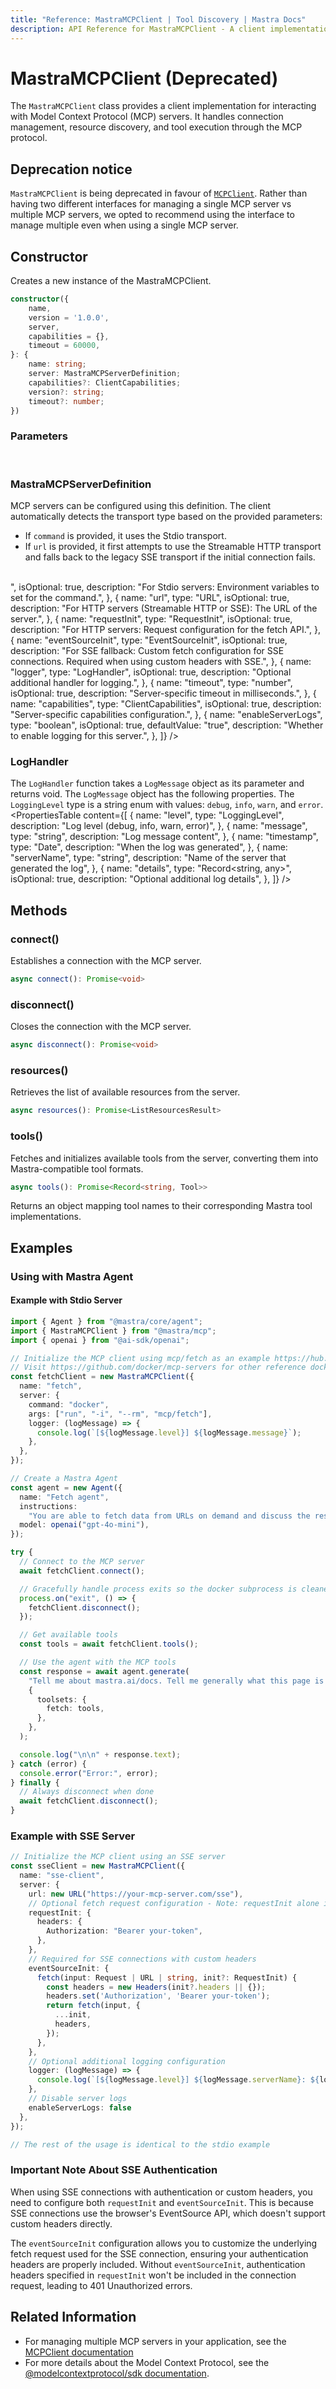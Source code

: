 ```yaml
---
title: "Reference: MastraMCPClient | Tool Discovery | Mastra Docs"
description: API Reference for MastraMCPClient - A client implementation for the Model Context Protocol.
---
```


# MastraMCPClient (Deprecated)

The `MastraMCPClient` class provides a client implementation for interacting with Model Context Protocol (MCP) servers. It handles connection management, resource discovery, and tool execution through the MCP protocol.

## Deprecation notice

`MastraMCPClient` is being deprecated in favour of [`MCPClient`](./mcp-client). Rather than having two different interfaces for managing a single MCP server vs multiple MCP servers, we opted to recommend using the interface to manage multiple even when using a single MCP server.

## Constructor

Creates a new instance of the MastraMCPClient.

```typescript
constructor({
    name,
    version = '1.0.0',
    server,
    capabilities = {},
    timeout = 60000,
}: {
    name: string;
    server: MastraMCPServerDefinition;
    capabilities?: ClientCapabilities;
    version?: string;
    timeout?: number;
})
```

### Parameters

<br />
<PropertiesTable
  content={[
    {
      name: "name",
      type: "string",
      description: "The name identifier for this client instance.",
    },
    {
      name: "version",
      type: "string",
      isOptional: true,
      defaultValue: "1.0.0",
      description: "The version of the client.",
    },
    {
      name: "server",
      type: "MastraMCPServerDefinition",
      description:
        "Configuration parameters for either a stdio server connection or an SSE server connection. Can include log handler and server logs configuration.",
    },
    {
      name: "capabilities",
      type: "ClientCapabilities",
      isOptional: true,
      defaultValue: "{}",
      description: "Optional capabilities configuration for the client.",
    },
    {
      name: "timeout",
      type: "number",
      isOptional: true,
      defaultValue: 60000,
      description: "The timeout duration, in milliseconds, for client tool calls.",
    },
  ]}
/>

### MastraMCPServerDefinition

MCP servers can be configured using this definition. The client automatically detects the transport type based on the provided parameters:

-   If `command` is provided, it uses the Stdio transport.
-   If `url` is provided, it first attempts to use the Streamable HTTP transport and falls back to the legacy SSE transport if the initial connection fails.

<br />
<PropertiesTable
  content={[
    {
      name: "command",
      type: "string",
      isOptional: true,
      description: "For Stdio servers: The command to execute.",
    },
    {
      name: "args",
      type: "string[]",
      isOptional: true,
      description: "For Stdio servers: Arguments to pass to the command.",
    },
    {
      name: "env",
      type: "Record<string, string>",
      isOptional: true,
      description: "For Stdio servers: Environment variables to set for the command.",
    },
    {
      name: "url",
      type: "URL",
      isOptional: true,
      description: "For HTTP servers (Streamable HTTP or SSE): The URL of the server.",
    },
    {
      name: "requestInit",
      type: "RequestInit",
      isOptional: true,
      description: "For HTTP servers: Request configuration for the fetch API.",
    },
    {
      name: "eventSourceInit",
      type: "EventSourceInit",
      isOptional: true,
      description: "For SSE fallback: Custom fetch configuration for SSE connections. Required when using custom headers with SSE.",
    },
    {
      name: "logger",
      type: "LogHandler",
      isOptional: true,
      description: "Optional additional handler for logging.",
    },
    {
      name: "timeout",
      type: "number",
      isOptional: true,
      description: "Server-specific timeout in milliseconds.",
    },
    {
      name: "capabilities",
      type: "ClientCapabilities",
      isOptional: true,
      description: "Server-specific capabilities configuration.",
    },
    {
      name: "enableServerLogs",
      type: "boolean",
      isOptional: true,
      defaultValue: "true",
      description: "Whether to enable logging for this server.",
    },
  ]}
/>

### LogHandler

The `LogHandler` function takes a `LogMessage` object as its parameter and returns void. The `LogMessage` object has the following properties. The `LoggingLevel` type is a string enum with values: `debug`, `info`, `warn`, and `error`.
<br />
<PropertiesTable
  content={[
    {
      name: "level",
      type: "LoggingLevel",
      description: "Log level (debug, info, warn, error)",
    },
    {
      name: "message",
      type: "string",
      description: "Log message content",
    },
    {
      name: "timestamp",
      type: "Date",
      description: "When the log was generated",
    },
    {
      name: "serverName",
      type: "string",
      description: "Name of the server that generated the log",
    },
    {
      name: "details",
      type: "Record<string, any>",
      isOptional: true,
      description: "Optional additional log details",
    },
  ]}
/>

## Methods

### connect()

Establishes a connection with the MCP server.

```typescript
async connect(): Promise<void>
```

### disconnect()

Closes the connection with the MCP server.

```typescript
async disconnect(): Promise<void>
```

### resources()

Retrieves the list of available resources from the server.

```typescript
async resources(): Promise<ListResourcesResult>
```

### tools()

Fetches and initializes available tools from the server, converting them into Mastra-compatible tool formats.

```typescript
async tools(): Promise<Record<string, Tool>>
```

Returns an object mapping tool names to their corresponding Mastra tool implementations.

## Examples

### Using with Mastra Agent

#### Example with Stdio Server

```typescript
import { Agent } from "@mastra/core/agent";
import { MastraMCPClient } from "@mastra/mcp";
import { openai } from "@ai-sdk/openai";

// Initialize the MCP client using mcp/fetch as an example https://hub.docker.com/r/mcp/fetch
// Visit https://github.com/docker/mcp-servers for other reference docker mcp servers
const fetchClient = new MastraMCPClient({
  name: "fetch",
  server: {
    command: "docker",
    args: ["run", "-i", "--rm", "mcp/fetch"],
    logger: (logMessage) => {
      console.log(`[${logMessage.level}] ${logMessage.message}`);
    },
  },
});

// Create a Mastra Agent
const agent = new Agent({
  name: "Fetch agent",
  instructions:
    "You are able to fetch data from URLs on demand and discuss the response data with the user.",
  model: openai("gpt-4o-mini"),
});

try {
  // Connect to the MCP server
  await fetchClient.connect();

  // Gracefully handle process exits so the docker subprocess is cleaned up
  process.on("exit", () => {
    fetchClient.disconnect();
  });

  // Get available tools
  const tools = await fetchClient.tools();

  // Use the agent with the MCP tools
  const response = await agent.generate(
    "Tell me about mastra.ai/docs. Tell me generally what this page is and the content it includes.",
    {
      toolsets: {
        fetch: tools,
      },
    },
  );

  console.log("\n\n" + response.text);
} catch (error) {
  console.error("Error:", error);
} finally {
  // Always disconnect when done
  await fetchClient.disconnect();
}
```

### Example with SSE Server

```typescript
// Initialize the MCP client using an SSE server
const sseClient = new MastraMCPClient({
  name: "sse-client",
  server: {
    url: new URL("https://your-mcp-server.com/sse"),
    // Optional fetch request configuration - Note: requestInit alone isn't enough for SSE
    requestInit: {
      headers: {
        Authorization: "Bearer your-token",
      },
    },
    // Required for SSE connections with custom headers
    eventSourceInit: {
      fetch(input: Request | URL | string, init?: RequestInit) {
        const headers = new Headers(init?.headers || {});
        headers.set('Authorization', 'Bearer your-token');
        return fetch(input, {
          ...init,
          headers,
        });
      },
    },
    // Optional additional logging configuration
    logger: (logMessage) => {
      console.log(`[${logMessage.level}] ${logMessage.serverName}: ${logMessage.message}`);
    },
    // Disable server logs
    enableServerLogs: false
  },
});

// The rest of the usage is identical to the stdio example
```

### Important Note About SSE Authentication

When using SSE connections with authentication or custom headers, you need to configure both `requestInit` and `eventSourceInit`. This is because SSE connections use the browser's EventSource API, which doesn't support custom headers directly. 

The `eventSourceInit` configuration allows you to customize the underlying fetch request used for the SSE connection, ensuring your authentication headers are properly included.
Without `eventSourceInit`, authentication headers specified in `requestInit` won't be included in the connection request, leading to 401 Unauthorized errors.

## Related Information

- For managing multiple MCP servers in your application, see the [MCPClient documentation](./mcp-client)
- For more details about the Model Context Protocol, see the [@modelcontextprotocol/sdk documentation](https://github.com/modelcontextprotocol/typescript-sdk).
